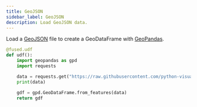 ```yaml
---
title: GeoJSON
sidebar_label: GeoJSON
description: Load GeoJSON data.
---
```



Load a [GeoJSON](https://geojson.org/) file to create a GeoDataFrame with [GeoPandas](https://geopandas.org/en/stable/).

```python showLineNumbers
@fused.udf
def udf():
    import geopandas as gpd
    import requests

    data = requests.get("https://raw.githubusercontent.com/python-visualization/folium-example-data/main/us_states.json").json()
    print(data)

    gdf = gpd.GeoDataFrame.from_features(data)
    return gdf
```
